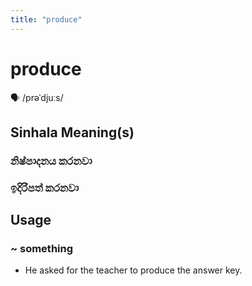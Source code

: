 ```yaml
---
title: "produce"
---
```


# produce

🗣️ /prəˈdjuːs/

## Sinhala Meaning(s)

### නිෂ්පාදනය කරනවා
### ඉදිරිපත් කරනවා

## Usage

### ~ something

- He asked for the teacher to produce the answer key.

